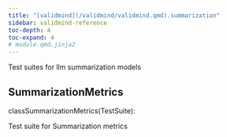 ```yaml
---
title: "[validmind](/validmind/validmind.qmd).summarization"
sidebar: validmind-reference
toc-depth: 4
toc-expand: 4
# module.qmd.jinja2
---
```


<!-- docstring.jinja2 -->

Test suites for llm summarization models

<!-- class.qmd.jinja2 -->

## <span class="prefix"></span> SummarizationMetrics

<!-- signatures.jinja2 -->

::: {.signature}

<span class="kw">class</span><span class="name">SummarizationMetrics</span>(<span class="base">TestSuite</span>):

:::

<!-- docstring.jinja2 -->

Test suite for Summarization metrics
